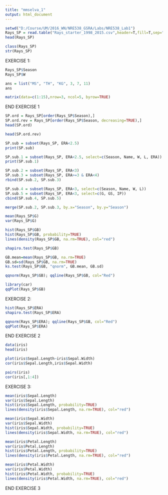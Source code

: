 ```yaml
---
title: "mmselva_1"
output: html_document
---
```


```r
setwd("D:/Course/UM/2016_WN/NRE538_GSRA/Labs/NRE538_Lab1")
Rays_SP = read.table("Rays_starter_1998_2015.csv",header=T,fill=T,sep=",") 
head(Rays_SP)
```

```r
class(Rays_SP)
str(Rays_SP)
```

EXERCISE 1:
```r
Rays_SP$Season
Rays_SP$W
```

```r
ans = list("MS", "TH", "KG", 3, 7, 11)
ans
```

```r
matrix(data=c(1:15),nrow=3, ncol=5, byrow=TRUE)
```

END EXERCISE 1

```r
SP.ord = Rays_SP[order(Rays_SP$Season),]
SP.ord.rev = Rays_SP[order(Rays_SP$Season, decreasing=TRUE),]
head(SP.ord)
```

```r
head(SP.ord.rev)
```

```r
SP.sub = subset(Rays_SP, ERA<2.5)
print(SP.sub)
```

```r
SP.sub.1 = subset(Rays_SP, ERA<2.5, select=c(Season, Name, W, L, ERA))
print(SP.sub.1)
```

```r
SP.sub.2 = subset(Rays_SP, ERA<3)
SP.sub.3 = subset(Rays_SP, ERA>=3 & ERA<4)
rbind(SP.sub.2, SP.sub.3)
```

```r
SP.sub.4 = subset(Rays_SP, ERA<3, select=c(Season, Name, W, L))
SP.sub.5 = subset(Rays_SP, ERA<3, select=c(G, GS, IP))
cbind(SP.sub.4, SP.sub.5)
```

```r
merge(SP.sub.2, SP.sub.3, by.x="Season", by.y="Season")
```

```r
mean(Rays_SP$G)
var(Rays_SP$G)
```

```r
hist(Rays_SP$GB)
hist(Rays_SP$GB, probability=TRUE)
lines(density(Rays_SP$GB, na.rm=TRUE), col="red")
```

```r
shapiro.test(Rays_SP$GB)

GB.mean=mean(Rays_SP$GB, na.rm=TRUE)
GB.sd=sd(Rays_SP$GB, na.rm=TRUE)
ks.test(Rays_SP$GB, "qnorm", GB.mean, GB.sd)
```

```r
qqnorm(Rays_SP$GB); qqline(Rays_SP$GB, col="Red")
```

```r
library(car)
qqPlot(Rays_SP$GB)
```

EXERCISE 2: 
```r
hist(Rays_SP$ERA)
shapiro.test(Rays_SP$ERA)
```

```r
qqnorm(Rays_SP$ERA); qqline(Rays_SP$GB, col="Red")
qqPlot(Rays_SP$ERA)
```

END EXERCISE 2

```r
data(iris)
head(iris)
```

```r
plot(iris$Sepal.Length~iris$Sepal.Width)
cor(iris$Sepal.Length,iris$Sepal.Width)
```

```r
pairs(iris)
cor(iris[,1:4])
```

EXERCISE 3: 
```r
mean(iris$Sepal.Length)
var(iris$Sepal.Length)
hist(iris$Sepal.Length, probability=TRUE)
lines(density(iris$Sepal.Length, na.rm=TRUE), col="red")
```

```r
mean(iris$Sepal.Width)
var(iris$Sepal.Width)
hist(iris$Sepal.Width, probability=TRUE)
lines(density(iris$Sepal.Width, na.rm=TRUE), col="red")
```

```r
mean(iris$Petal.Length)
var(iris$Petal.Length)
hist(iris$Petal.Length, probability=TRUE)
lines(density(iris$Petal.Length, na.rm=TRUE), col="red")
```

```r
mean(iris$Petal.Width)
var(iris$Petal.Width)
hist(iris$Petal.Width, probability=TRUE)
lines(density(iris$Petal.Width, na.rm=TRUE), col="red")
```

END EXERCISE 3
